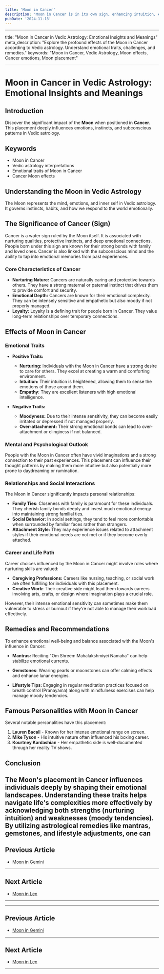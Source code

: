 ```yaml
---
title: 'Moon in Cancer'
description: 'Moon in Cancer is in its own sign, enhancing intuition, empathy, and a deep connection to home and family. Individuals are nurturing, protective, and highly sensitive to their environment in Vedic Astrology'
pubDate: '2024-11-13'
---
```


--- 
title: "Moon in Cancer in Vedic Astrology: Emotional Insights and Meanings"
meta_description: "Explore the profound effects of the Moon in Cancer according to Vedic astrology. Understand emotional traits, challenges, and remedies."
keywords: "Moon in Cancer, Vedic Astrology, Moon effects, Cancer emotions, Moon placement"

---

# Moon in Cancer in Vedic Astrology: Emotional Insights and Meanings

## Introduction

Discover the significant impact of the **Moon** when positioned in **Cancer**. This placement deeply influences emotions, instincts, and subconscious patterns in Vedic astrology.

## Keywords

- Moon in Cancer
- Vedic astrology interpretations
- Emotional traits of Moon in Cancer
- Cancer Moon effects

## Understanding the Moon in Vedic Astrology

The Moon represents the mind, emotions, and inner self in Vedic astrology. It governs instincts, habits, and how we respond to the world emotionally.

## The Significance of Cancer (Sign)

Cancer is a water sign ruled by the Moon itself. It is associated with nurturing qualities, protective instincts, and deep emotional connections. People born under this sign are known for their strong bonds with family and loved ones. Cancer is also linked with the subconscious mind and the ability to tap into emotional memories from past experiences.

### Core Characteristics of Cancer

- **Nurturing Nature:** Cancers are naturally caring and protective towards others. They have a strong maternal or paternal instinct that drives them to provide comfort and security.
- **Emotional Depth:** Cancers are known for their emotional complexity. They can be intensely sensitive and empathetic but also moody if not properly managed.
- **Loyalty:** Loyalty is a defining trait for people born in Cancer. They value long-term relationships over temporary connections.

## Effects of Moon in Cancer

### Emotional Traits

- **Positive Traits:**
  - **Nurturing:** Individuals with the Moon in Cancer have a strong desire to care for others. They excel at creating a warm and comforting environment.
  - **Intuition:** Their intuition is heightened, allowing them to sense the emotions of those around them.
  - **Empathy:** They are excellent listeners with high emotional intelligence.
  
- **Negative Traits:**
  - **Moodyness:** Due to their intense sensitivity, they can become easily irritated or depressed if not managed properly.
  - **Over-attachment:** Their strong emotional bonds can lead to over-attachment or clinginess if not balanced.

### Mental and Psychological Outlook

People with the Moon in Cancer often have vivid imaginations and a strong connection to their past experiences. This placement can influence their thought patterns by making them more intuitive but also potentially more prone to daydreaming or rumination.

### Relationships and Social Interactions

The Moon in Cancer significantly impacts personal relationships:

- **Family Ties:** Closeness with family is paramount for these individuals. They cherish family bonds deeply and invest much emotional energy into maintaining strong familial ties.
- **Social Behavior:** In social settings, they tend to feel more comfortable when surrounded by familiar faces rather than strangers.
- **Attachment Style:** They may experience issues related to attachment styles if their emotional needs are not met or if they become overly attached.

### Career and Life Path

Career choices influenced by the Moon in Cancer might involve roles where nurturing skills are valued:

- **Caregiving Professions:** Careers like nursing, teaching, or social work are often fulfilling for individuals with this placement.
- **Creative Work:** Their creative side might lead them towards careers involving arts, crafts, or design where imagination plays a crucial role.
  
However, their intense emotional sensitivity can sometimes make them vulnerable to stress or burnout if they're not able to manage their workload effectively.

## Remedies and Recommendations

To enhance emotional well-being and balance associated with the Moon's influence in Cancer:

- **Mantras:** Reciting "Om Shreem Mahalakshmiyei Namaha" can help stabilize emotional currents.
  
- **Gemstones:** Wearing pearls or moonstones can offer calming effects and enhance lunar energies.

- **Lifestyle Tips:** Engaging in regular meditation practices focused on breath control (Pranayama) along with mindfulness exercises can help manage moody tendencies.

## Famous Personalities with Moon in Cancer

Several notable personalities have this placement:

1. **Lauren Bacall** - Known for her intense emotional range on screen.
2. **Mike Tyson** - His intuitive nature often influenced his boxing career.
3. **Kourtney Kardashian** - Her empathetic side is well-documented through her reality TV shows.

## Conclusion

The Moon's placement in Cancer influences individuals deeply by shaping their emotional landscapes. Understanding these traits helps navigate life's complexities more effectively by acknowledging both strengths (nurturing intuition) and weaknesses (moody tendencies). By utilizing astrological remedies like mantras, gemstones, and lifestyle adjustments, one can
---

## Previous Article
- [Moon in Gemini](/blogs-md/0802_Moon_in_Rashi/080203_Moon_in_Gemini.mdx)

---

## Next Article
- [Moon in Leo](/blogs-md/0802_Moon_in_Rashi/080205_Moon_in_Leo.mdx)

---
---

## Previous Article
- [Moon in Gemini](080203_Moon_in_Gemini.mdx)

---

## Next Article
- [Moon in Leo](080205_Moon_in_Leo.mdx)

---

